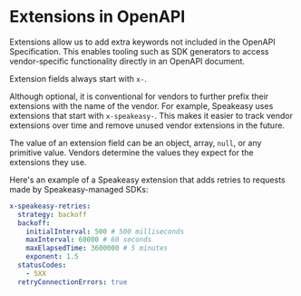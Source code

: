 # Extensions in OpenAPI


Extensions allow us to add extra keywords not included in the OpenAPI Specification. This enables tooling such as SDK generators to access vendor-specific functionality directly in an OpenAPI document.

Extension fields always start with `x-`.

Although optional, it is conventional for vendors to further prefix their extensions with the name of the vendor. For example, Speakeasy uses extensions that start with `x-speakeasy-`. This makes it easier to track vendor extensions over time and remove unused vendor extensions in the future.

The value of an extension field can be an object, array, `null`, or any primitive value. Vendors determine the values they expect for the extensions they use.

<Table
  data={[
    { field: "`^x-`", type: "Any", description: "An extension's value can be an object, array, primitive, or `null`. Expected values are determined by tooling vendors." }
  ]}
  columns={[
    { key: "field", header: "Field" },
    { key: "type", header: "Type" },
    { key: "description", header: "Description" }
  ]}
/>

Here's an example of a Speakeasy extension that adds retries to requests made by Speakeasy-managed SDKs:

```yaml
x-speakeasy-retries:
  strategy: backoff
  backoff:
    initialInterval: 500 # 500 milliseconds
    maxInterval: 60000 # 60 seconds
    maxElapsedTime: 3600000 # 5 minutes
    exponent: 1.5
  statusCodes:
    - 5XX
  retryConnectionErrors: true
```
